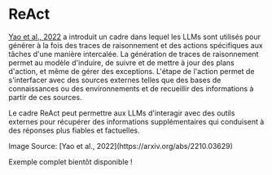 # ReAct


[Yao et al., 2022](https://arxiv.org/abs/2210.03629) a introduit un cadre dans lequel les LLMs sont utilisés pour générer à la fois des traces de raisonnement et des actions spécifiques aux tâches d'une manière intercalée. La génération de traces de raisonnement permet au modèle d'induire, de suivre et de mettre à jour des plans d'action, et même de gérer des exceptions. L'étape de l'action permet de s'interfacer avec des sources externes telles que des bases de connaissances ou des environnements et de recueillir des informations à partir de ces sources.

Le cadre ReAct peut permettre aux LLMs d'interagir avec des outils externes pour récupérer des informations supplémentaires qui conduisent à des réponses plus fiables et factuelles.

<Screenshot src={REACT} alt="REACT" />
Image Source: [Yao et al., 2022](https://arxiv.org/abs/2210.03629)

Exemple complet bientôt disponible !
